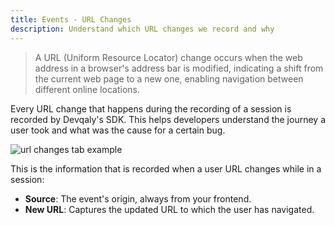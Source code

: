 ```yaml
---
title: Events - URL Changes
description: Understand which URL changes we record and why
---
```



> A URL (Uniform Resource Locator) change occurs when the web address in a browser's address bar is modified,
indicating a shift from the current web page to a new one, enabling navigation between different online locations.

Every URL change that happens during the recording of a session is recorded by Devqaly's SDK. This helps developers understand
the journey a user took and what was the cause for a certain bug.

<Image src={urlChangeTabExample} alt="url changes tab example"/>

This is the information that is recorded when a user URL changes while in a session:

- **Source**: The event's origin, always from your frontend.
- **New URL**: Captures the updated URL to which the user has navigated.